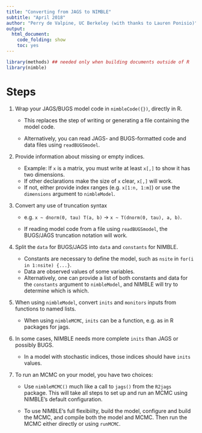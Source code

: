 ```yaml
---
title: "Converting from JAGS to NIMBLE"
subtitle: "April 2018"
author: "Perry de Valpine, UC Berkeley (with thanks to Lauren Ponisio)"
output:
  html_document:
    code_folding: show
    toc: yes
---
```


```r
library(methods) ## needed only when building documents outside of R
library(nimble)
```

# Steps

1. Wrap your JAGS/BUGS model code in `nimbleCode({})`, directly in R.

    - This replaces the step of writing or generating a file containing the model code.

    - Alternatively, you can read
  JAGS- and BUGS-formatted code and data files using
  `readBUGSmodel`.

2. Provide information about missing or empty indices.

    - Example: If `x` is a matrix, you must write at least `x[,]` to show it has two dimensions.
    - If other declarations make the size of `x` clear, `x[,]` will work.
    - If not, either provide index ranges (e.g. `x[1:n, 1:m]`) or use the `dimensions` argument to `nimbleModel`.

3. Convert any use of truncation syntax

    - e.g. `x ~ dnorm(0, tau) T(a, b)` $\rightarrow$ `x ~ T(dnorm(0, tau), a, b)`.

    - If reading model code from a file using `readBUGSmodel`, the BUGS/JAGS truncation notation will work.

3. Split the `data` for BUGS/JAGS into `data` and
  `constants` for NIMBLE.

    - Constants are necessary to define the
  model, such as `nsite` in `for(i in 1:nsite) {...}`.
    - Data are
  observed values of some variables.
    - Alternatively, one can provide a list of both
  constants and data for the `constants` argument to
  `nimbleModel`, and NIMBLE will try to determine which is which.

4. When using `nimbleModel`, convert `inits` and `monitors` inputs from functions to named lists.

    - When using `nimbleMCMC`, `inits` can be a function, e.g. as in R packages for jags.

5. In some cases, NIMBLE needs more complete `inits` than JAGS or possibly BUGS.

    - In a model with stochastic indices, those indices should have `inits` values.

6. To run an MCMC on your model, you have two choices:

    - Use `nimbleMCMC()` much like a call to
  `jags()` from the `R2jags` package.  This will take all steps to
  set up and run an MCMC using
   NIMBLE's default configuration.
   
    - To use NIMBLE's full flexibiilty, build the model, configure
   and build the MCMC, and compile both the model and MCMC.  Then run the MCMC either directly or using `runMCMC`.

